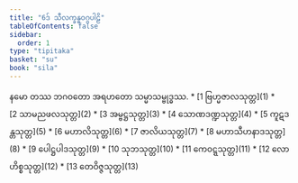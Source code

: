 ```yaml
---
title: "6ဒ် သီလက္ခန္ဓဝဂ္ဂပါဠိ"
tableOfContents: false
sidebar:
  order: 1
type: "tipitaka"
basket: "su"
book: "sila"
---
```


<Paragraph number="1" type="center" book="sila">
နမော တဿ ဘဂဝတော အရဟတော သမ္မာသမ္ဗုဒ္ဓဿ.

</Paragraph>

<TableOfContents book="sila" section="6">
* [1 ဗြဟ္မဇာလသုတ္တ](1)
* [2 သာမညဖလသုတ္တ](2)
* [3 အမ္ဗဋ္ဌသုတ္တ](3)
* [4 သောဏဒဏ္ဍသုတ္တ](4)
* [5 ကူဋဒန္တသုတ္တ](5)
* [6 မဟာလိသုတ္တ](6)
* [7 ဇာလိယသုတ္တ](7)
* [8 မဟာသီဟနာဒသုတ္တ](8)
* [9 ပေါဋ္ဌပါဒသုတ္တ](9)
* [10 သုဘသုတ္တ](10)
* [11 ကေဝဋ္ဋသုတ္တ](11)
* [12 လောဟိစ္စသုတ္တ](12)
* [13 တေဝိဇ္ဇသုတ္တ](13)
</TableOfContents>